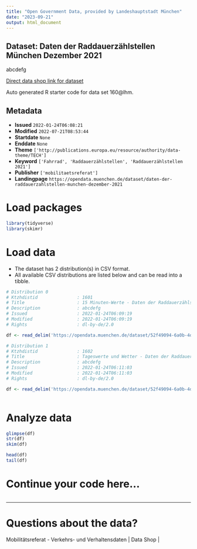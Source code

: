 ```yaml
---
title: "Open Government Data, provided by Landeshauptstadt München"
date: "2023-09-21"
output: html_document
---
```


## Dataset: Daten der Raddauerzählstellen München Dezember 2021

abcdefg

[Direct data shop link for dataset](https://opendata.muenchen.de/dataset/160@lhm)

Auto generated R starter code for data set 160@lhm.

## Metadata

- **Issued** `2022-01-24T06:08:21`
- **Modified** `2022-07-21T08:53:44`
- **Startdate** `None`
- **Enddate** `None`
- **Theme** `['http://publications.europa.eu/resource/authority/data-theme/TECH']`
- **Keyword** `['Fahrrad', 'Raddauerzählstellen', 'Raddauerzählstellen 2021']`
- **Publisher** `['mobilitaetsreferat']`
- **Landingpage** `https://opendata.muenchen.de/dataset/daten-der-raddauerzahlstellen-munchen-dezember-2021`


# Load packages

```r

library(tidyverse)
library(skimr)

```

# Load data

-   The dataset has 2 distribution(s) in CSV format.
-   All available CSV distributions are listed below and can be read into a tibble.

```r

# Distribution 0
# Ktzhdistid               : 1601
# Title                    : 15 Minuten-Werte - Daten der Raddauerzählstellen München Dezember 2021
# Description              : abcdefg
# Issued                   : 2022-01-24T06:09:19
# Modified                 : 2022-01-24T06:09:19
# Rights                   : dl-by-de/2.0

df <- read_delim('https://opendata.muenchen.de/dataset/52f49094-6a0b-4db8-88a8-83d0764bb963/resource/43e5cbff-ee71-4999-87fc-33fc89d5a18f/download/rad_2021_12_15min.csv')

# Distribution 1
# Ktzhdistid               : 1602
# Title                    : Tageswerte und Wetter - Daten der Raddauerzählstellen München Dezember 2021
# Description              : abcdefg
# Issued                   : 2022-01-24T06:11:03
# Modified                 : 2022-01-24T06:11:03
# Rights                   : dl-by-de/2.0

df <- read_delim('https://opendata.muenchen.de/dataset/52f49094-6a0b-4db8-88a8-83d0764bb963/resource/d59c8486-ce97-4516-96f6-7e816eea5eb9/download/rad_2021_12_tage.csv')



```

# Analyze data

```r

glimpse(df)
str(df)
skim(df)

head(df)
tail(df)

```

# Continue your code here...

```r

```

------------------------------------------------------------------------

# Questions about the data?

Mobilitätsreferat - Verkehrs- und Verhaltensdaten | Data Shop | 
